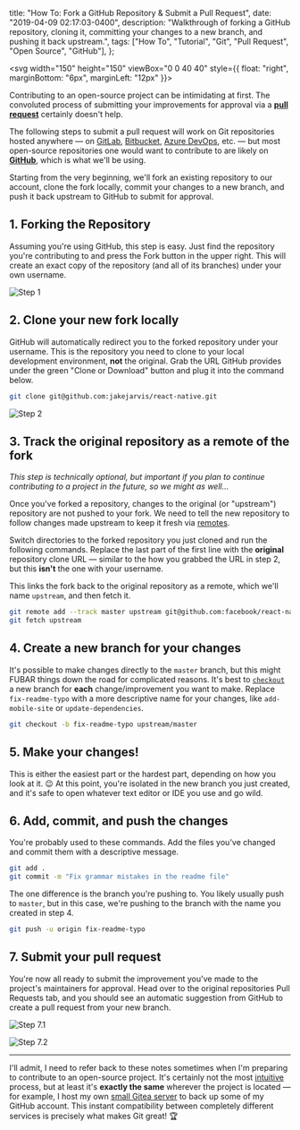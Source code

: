   title: "How To: Fork a GitHub Repository & Submit a Pull Request",
  date: "2019-04-09 02:17:03-0400",
  description:
    "Walkthrough of forking a GitHub repository, cloning it, committing your changes to a new branch, and pushing it back upstream.",
  tags: ["How To", "Tutorial", "Git", "Pull Request", "Open Source", "GitHub"],
};

<svg width="150" height="150" viewBox="0 0 40 40" style={{ float: "right", marginBottom: "6px", marginLeft: "12px" }}>
  <path d="M6.5 35v-4.8c0-5.4 4.3-9.7 9.7-9.7h7.6c5.4 0 9.7-4.3 9.7-9.7V6M6.5 32.5v-26" fill="none" stroke="#a3b7cc" />
  <path d="M6.5 10.5a4 4 0 110-8 4 4 0 010 8z" fill="#8bb7f0" />
  <path d="M6.5 3a3.5 3.5 0 110 7 3.5 3.5 0 010-7m0-1a4.5 4.5 0 100 9 4.5 4.5 0 000-9z" fill="#4e7ab5" />
  <path d="M33.5 10.5a4 4 0 110-8 4 4 0 010 8z" fill="#8bb7f0" />
  <path d="M33.5 3a3.5 3.5 0 110 7 3.5 3.5 0 010-7m0-1a4.5 4.5 0 100 9 4.5 4.5 0 000-9z" fill="#4e7ab5" />
  <g>
    <path d="M6.5 37.5a4 4 0 110-8 4 4 0 010 8z" fill="#8bb7f0" />
    <path d="M6.5 30a3.5 3.5 0 110 7 3.5 3.5 0 010-7m0-1a4.5 4.5 0 100 9 4.5 4.5 0 000-9z" fill="#4e7ab5" />
  </g>
</svg>

Contributing to an open-source project can be intimidating at first. The convoluted process of submitting your improvements for approval via a [**pull request**](https://help.github.com/en/articles/about-pull-requests) certainly doesn't help.

The following steps to submit a pull request will work on Git repositories hosted anywhere — on [GitLab](https://gitlab.com/), [Bitbucket](https://bitbucket.org/), [Azure DevOps](https://azure.microsoft.com/en-us/services/devops/repos/), etc. — but most open-source repositories one would want to contribute to are likely on [**GitHub**](https://github.com/), which is what we'll be using.

Starting from the very beginning, we'll fork an existing repository to our account, clone the fork locally, commit your changes to a new branch, and push it back upstream to GitHub to submit for approval.

## 1. Forking the Repository

Assuming you're using GitHub, this step is easy. Just find the repository you're contributing to and press the Fork button in the upper right. This will create an exact copy of the repository (and all of its branches) under your own username.

![Step 1](./step1.png)

## 2. Clone your new fork locally

GitHub will automatically redirect you to the forked repository under your username. This is the repository you need to clone to your local development environment, **not** the original. Grab the URL GitHub provides under the green "Clone or Download" button and plug it into the command below.

```bash
git clone git@github.com:jakejarvis/react-native.git
```

![Step 2](./step2.png)

## 3. Track the original repository as a remote of the fork

_This step is technically optional, but important if you plan to continue contributing to a project in the future, so we might as well..._

Once you've forked a repository, changes to the original (or "upstream") repository are not pushed to your fork. We need to tell the new repository to follow changes made upstream to keep it fresh via [remotes](https://git-scm.com/book/en/v2/Git-Basics-Working-with-Remotes).

Switch directories to the forked repository you just cloned and run the following commands. Replace the last part of the first line with the **original** repository clone URL — similar to the how you grabbed the URL in step 2, but this **isn't** the one with your username.

This links the fork back to the original repository as a remote, which we'll name `upstream`, and then fetch it.

```bash
git remote add --track master upstream git@github.com:facebook/react-native.git
git fetch upstream
```

## 4. Create a new branch for your changes

It's possible to make changes directly to the `master` branch, but this might FUBAR things down the road for complicated reasons. It's best to [`checkout`](https://git-scm.com/docs/git-checkout) a new branch for **each** change/improvement you want to make. Replace `fix-readme-typo` with a more descriptive name for your changes, like `add-mobile-site` or `update-dependencies`.

```bash
git checkout -b fix-readme-typo upstream/master
```

## 5. Make your changes!

This is either the easiest part or the hardest part, depending on how you look at it. 😉 At this point, you're isolated in the new branch you just created, and it's safe to open whatever text editor or IDE you use and go wild.

## 6. Add, commit, and push the changes

You're probably used to these commands. Add the files you've changed and commit them with a descriptive message.

```bash
git add .
git commit -m "Fix grammar mistakes in the readme file"
```

The one difference is the branch you're pushing to. You likely usually push to `master`, but in this case, we're pushing to the branch with the name you created in step 4.

```bash
git push -u origin fix-readme-typo
```

## 7. Submit your pull request

You're now all ready to submit the improvement you've made to the project's maintainers for approval. Head over to the original repositories Pull Requests tab, and you should see an automatic suggestion from GitHub to create a pull request from your new branch.

![Step 7.1](./step7-1.png)

![Step 7.2](./step7-2.png)

---

I'll admit, I need to refer back to these notes sometimes when I'm preparing to contribute to an open-source project. It's certainly not the most [intuitive](https://ohshitgit.com/) process, but at least it's **exactly the same** wherever the project is located — for example, I host my own [small Gitea server](https://git.jarv.is/) to back up some of my GitHub account. This instant compatibility between completely different services is precisely what makes Git great! 🏆
